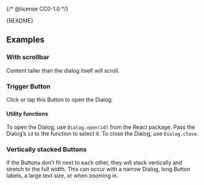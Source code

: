 {/* @license CC0-1.0 */}


<Meta of={DialogStories} />

<Markdown>{README}</Markdown>

<Primary />

<Controls />

## Examples

### With scrollbar

Content taller than the dialog itself will scroll.

<Canvas of={DialogStories.WithScrollbar} className="ams-dialog-story" />

### Trigger Button

Click or tap this Button to open the Dialog.

<Canvas of={DialogStories.TriggerButton} />

#### Utility functions

To open the Dialog, use `Dialog.open(id)` from the React package.
Pass the Dialog’s `id` to the function to select it.
To close the Dialog, use `Dialog.close`.

### Vertically stacked Buttons

If the Buttons don’t fit next to each other, they will stack vertically and stretch to the full width.
This can occur with a narrow Dialog, long Button labels, a large text size, or when zooming in.

<Canvas of={DialogStories.VerticalButtons} />
